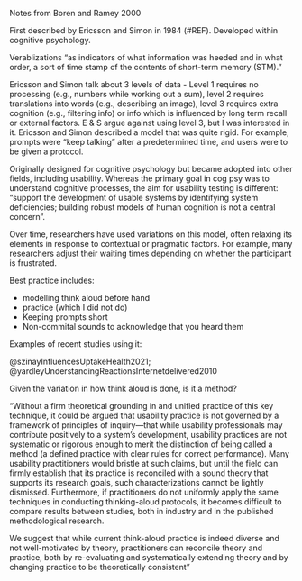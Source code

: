 Notes from Boren and Ramey 2000

First described by Ericsson and Simon in 1984 (#REF). Developed within cognitive psychology.

Verablizations "as indicators of what information was heeded and in what order, a sort of time stamp of the contents of short-term memory (STM)."

Ericsson and Simon talk about 3 levels of data - Level 1 requires no processing (e.g., numbers while working out a sum), level 2 requires translations into words (e.g., describing an image), level 3 requires extra cognition (e.g., filtering info) or info which is influenced by long term recall or external factors. E & S argue against using level 3, but I was interested in it. Ericsson and Simon described a model that was quite rigid. For example, prompts were "keep talking" after a predetermined time, and users were to be given a protocol. 

Originally designed for cognitive psychology but became adopted into other fields, including usability. Whereas the primary goal in cog psy was to understand cognitive processes, the aim for usability testing is different: "support the development of usable systems by identifying system deficiencies; building robust models of human cognition is not a central concern".

Over time, researchers have used variations on this model, often relaxing its elements in response to contextual or pragmatic factors. For example, many researchers adjust their waiting times depending on whether the participant is frustrated. 

Best practice includes:

* modelling think aloud before hand
* practice (which I did not do)
* Keeping prompts short
* Non-commital sounds to acknowledge that you heard them

Examples of recent studies using it:

@szinayInfluencesUptakeHealth2021; @yardleyUnderstandingReactionsInternetdelivered2010

Given the variation in how think aloud is done, is it a method?

"Without a firm theoretical grounding in and unified practice of this key technique, it could be argued that usability practice is not governed by a framework of principles of inquiry—that while usability professionals may contribute positively to a system’s development, usability practices are not systematic or rigorous enough to merit the distinction of being called a method (a defined practice with clear rules for correct performance). Many usability practitioners would bristle at such claims, but until the field can firmly establish that its practice is reconciled with a sound theory that supports its research goals, such characterizations cannot be lightly dismissed. Furthermore, if practitioners do not uniformly apply the same techniques in conducting thinking-aloud protocols, it becomes difficult to compare results between studies, both in industry and in the published methodological research. 

We suggest that while current think-aloud practice is indeed diverse and not well-motivated by theory, practitioners can reconcile theory and practice, both by re-evaluating and systematically extending theory and by changing practice to be theoretically consistent"